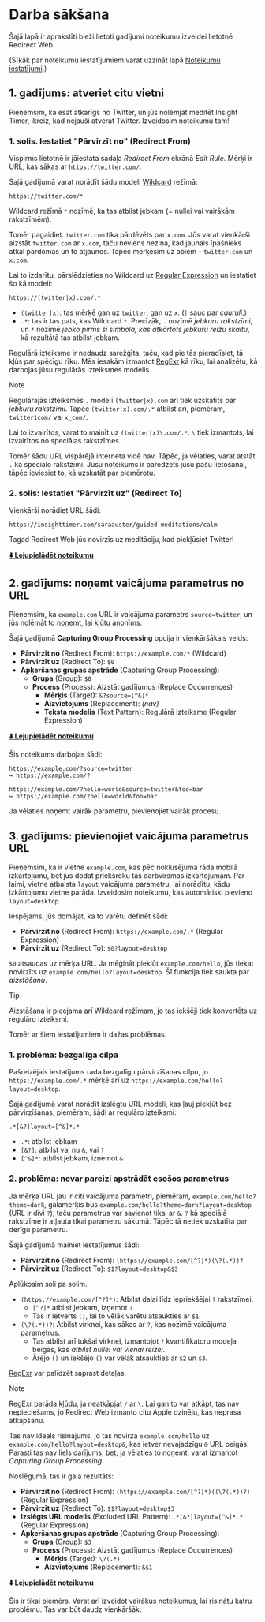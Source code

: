 # Darba sākšana

Šajā lapā ir aprakstīti bieži lietoti gadījumi noteikumu izveidei lietotnē Redirect Web.

(Sīkāk par noteikumu iestatījumiem varat uzzināt lapā [Noteikumu iestatījumi](./rule-settings).)

## 1. gadījums: atveriet citu vietni

Pieņemsim, ka esat atkarīgs no Twitter, un jūs nolemjat meditēt Insight Timer, ikreiz, kad nejauši atverat Twitter. Izveidosim noteikumu tam!

### 1. solis. Iestatiet "Pārvirzīt no" (Redirect From)

Vispirms lietotnē ir jāiestata sadaļa *Redirect From* ekrānā *Edit Rule*. Mērķi ir URL, kas sākas ar `https://twitter.com/`.

Šajā gadījumā varat norādīt šādu modeli [Wildcard](rule-settings#url-pattern-wildcard) režīmā:

```
https://twitter.com/*
```

Wildcard režīmā `*` nozīmē, ka tas atbilst jebkam (= nullei vai vairākām rakstzīmēm).

Tomēr pagaidiet. `twitter.com` tika pārdēvēts par `x.com`. Jūs varat vienkārši aizstāt `twitter.com` ar `x.com`, taču neviens nezina, kad jaunais īpašnieks atkal pārdomās un to atjaunos. Tāpēc mērķēsim uz abiem – `twitter.com` un `x.com`.

Lai to izdarītu, pārslēdzieties no Wildcard uz [Regular Expression](rule-settings#url-pattern-regular-expression) un iestatiet šo kā modeli:

```
https://(twitter|x).com/.*
```

* `(twitter|x)`: tas mērķē gan uz `twitter`, gan uz `x`. (`|` sauc par *cauruli*.)
* `.*`: tas ir tas pats, kas Wildcard `*`. Precīzāk, `.` nozīmē *jebkuru rakstzīmi*, un `*` nozīmē *jebko pirms šī simbola, kas atkārtots jebkuru reižu skaitu*, kā rezultātā tas atbilst jebkam.

Regulārā izteiksme ir nedaudz sarežģīta, taču, kad pie tās pieradīsiet, tā kļūs par spēcīgu rīku. Mēs iesakām izmantot [RegExr](https://regexr.com) kā rīku, lai analizētu, kā darbojas jūsu regulārās izteiksmes modelis.

> [!NOTE]
> Regulārajās izteiksmēs `.` modelī `(twitter|x).com` arī tiek uzskatīts par *jebkuru rakstzīmi*. Tāpēc `(twitter|x).com/.*` atbilst arī, piemēram, `twitter1com/` vai `x_com/`.
> 
> Lai to izvairītos, varat to mainīt uz `(twitter|x)\.com/.*`. `\` tiek izmantots, lai izvairītos no speciālas rakstzīmes.
>
> Tomēr šādu URL vispārējā interneta vidē nav. Tāpēc, ja vēlaties, varat atstāt `.` kā speciālo rakstzīmi. Jūsu noteikums ir paredzēts jūsu pašu lietošanai, tāpēc ieviesiet to, kā uzskatāt par piemērotu.

### 2. solis: Iestatiet "Pārvirzīt uz" (Redirect To)

Vienkārši norādiet URL šādi:

```
https://insighttimer.com/saraauster/guided-meditations/calm
```

Tagad Redirect Web jūs novirzīs uz meditāciju, kad piekļūsiet Twitter!

**[⬇️ Lejupielādēt noteikumu](/rules/reduce-twitter-addiction.redirectweb)**

## 2. gadījums: noņemt vaicājuma parametrus no URL

Pieņemsim, ka `example.com` URL ir vaicājuma parametrs `source=twitter`, un jūs nolēmāt to noņemt, lai kļūtu anonīms.

Šajā gadījumā **Capturing Group Processing** opcija ir vienkāršākais veids:

* **Pārvirzīt no** (Redirect From): `https://example.com/*` (Wildcard)
* **Pārvirzīt uz** (Redirect To): `$0`
* **Apķeršanas grupas apstrāde** (Capturing Group Processing):
    * **Grupa** (Group): `$0`
    * **Process** (Process): Aizstāt gadījumus (Replace Occurrences)
        * **Mērķis** (Target): `&?source=[^&]*`
        * **Aizvietojums** (Replacement): *(nav)*
        * **Teksta modelis** (Text Pattern): Regulārā izteiksme (Regular Expression)

**[⬇️ Lejupielādēt noteikumu](/rules/remove-parameters.redirectweb)**

Šis noteikums darbojas šādi:

```
https://example.com/?source=twitter
↪ https://example.com/?

https://example.com/?hello=world&source=twitter&foo=bar
↪ https://example.com/?hello=world&foo=bar
```

Ja vēlaties noņemt vairāk parametru, pievienojiet vairāk procesu.

## 3. gadījums: pievienojiet vaicājuma parametrus URL

Pieņemsim, ka ir vietne `example.com`, kas pēc noklusējuma rāda mobilā izkārtojumu, bet jūs dodat priekšroku tās darbvirsmas izkārtojumam. Par laimi, vietne atbalsta `layout` vaicājuma parametru, lai norādītu, kādu izkārtojumu vietne parāda. Izveidosim noteikumu, kas automātiski pievieno `layout=desktop`.

Iespējams, jūs domājat, ka to varētu definēt šādi:

* **Pārvirzīt no** (Redirect From): `https://example.com/.*` (Regular Expression)
* **Pārvirzīt uz** (Redirect To): `$0?layout=desktop`

`$0` atsaucas uz mērķa URL. Ja mēģināt piekļūt `example.com/hello`, jūs tiekat novirzīts uz `example.com/hello?layout=desktop`. Šī funkcija tiek saukta par *aizstāšanu*.

> [!TIP]
> Aizstāšana ir pieejama arī Wildcard režīmam, jo tas iekšēji tiek konvertēts uz regulāro izteiksmi.

Tomēr ar šiem iestatījumiem ir dažas problēmas.

### 1. problēma: bezgalīga cilpa

Pašreizējais iestatījums rada bezgalīgu pārvirzīšanas cilpu, jo `https://example.com/.*` mērķē arī uz `https://example.com/hello?layout=desktop`.

Šajā gadījumā varat norādīt izslēgtu URL modeli, kas ļauj piekļūt bez pārvirzīšanas, piemēram, šādi ar regulāro izteiksmi:

```
.*[&?]layout=[^&]*.*
```

* `.*`: atbilst jebkam
* `[&?]`: atbilst vai nu `&`, vai `?`
* `[^&]*`: atbilst jebkam, izņemot `&`

### 2. problēma: nevar pareizi apstrādāt esošos parametrus

Ja mērķa URL jau ir citi vaicājuma parametri, piemēram, `example.com/hello?theme=dark`, galamērķis būs `example.com/hello?theme=dark?layout=desktop` (URL ir divi `?`), taču parametrus var savienot tikai ar `&`. `?` kā speciālā rakstzīme ir atļauta tikai parametru sākumā. Tāpēc tā netiek uzskatīta par derīgu parametru.

Šajā gadījumā mainiet iestatījumus šādi:

* **Pārvirzīt no** (Redirect From): `(https://example.com/[^?]*)(\?(.*))?`
* **Pārvirzīt uz** (Redirect To): `$1?layout=desktop&$3`

Aplūkosim soli pa solim.

* `(https://example.com/[^?]*)`: Atbilst daļai līdz iepriekšējai `?` rakstzīmei.
    * `[^?]*` atbilst jebkam, izņemot `?`.
    * Tas ir ietverts `()`, lai to vēlāk varētu atsaukties ar `$1`.
* `(\?(.*))?`: Atbilst virknei, kas sākas ar `?`, kas nozīmē vaicājuma parametrus.
    * Tas atbilst arī tukšai virknei, izmantojot `?` kvantifikatoru modeļa beigās, kas *atbilst nullei vai vienai reizei*.
    * Ārējo `()` un iekšējo `()` var vēlāk atsaukties ar `$2` un `$3`.

[RegExr](https://regexr.com) var palīdzēt saprast detaļas.

> [!NOTE]
> RegExr parāda kļūdu, ja neatkāpjat `/` ar `\`. Lai gan to var atkāpt, tas nav nepieciešams, jo Redirect Web izmanto citu Apple dzinēju, kas neprasa atkāpšanu.

Tas nav ideāls risinājums, jo tas novirza `example.com/hello` uz `example.com/hello?layout=desktop&`, kas ietver nevajadzīgu `&` URL beigās. Parasti tas nav liels darījums, bet, ja vēlaties to noņemt, varat izmantot *Capturing Group Processing*.

Noslēgumā, tas ir gala rezultāts:

* **Pārvirzīt no** (Redirect From): `(https://example.com/[^?]*)((\?(.*))?)` (Regular Expression)
* **Pārvirzīt uz** (Redirect To): `$1?layout=desktop$3`
* **Izslēgts URL modelis** (Excluded URL Pattern): `.*[&?]layout=[^&]*.*` (Regular Expression)
* **Apķeršanas grupas apstrāde** (Capturing Group Processing):
    * **Grupa** (Group): `$3`
    * **Process** (Process): Aizstāt gadījumus (Replace Occurrences)
        * **Mērķis** (Target): `\?(.*)`
        * **Aizvietojums** (Replacement): `&$1`

**[⬇️ Lejupielādēt noteikumu](/rules/add-parameters.redirectweb)**

Šis ir tikai piemērs. Varat arī izveidot vairākus noteikumus, lai risinātu katru problēmu. Tas var būt daudz vienkāršāk.